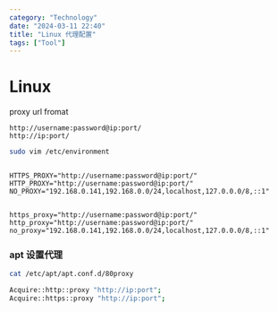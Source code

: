 ```yaml
---
category: "Technology"
date: "2024-03-11 22:40"
title: "Linux 代理配置"
tags: ["Tool"]
---
```


# Linux

proxy url fromat

```
http://username:password@ip:port/
http://ip:port/
```

```sh
sudo vim /etc/environment
```

```

HTTPS_PROXY="http://username:password@ip:port/"
HTTP_PROXY="http://username:password@ip:port/"
NO_PROXY="192.168.0.141,192.168.0.0/24,localhost,127.0.0.0/8,::1"


https_proxy="http://username:password@ip:port/"
http_proxy="http://username:password@ip:port/"
no_proxy="192.168.0.141,192.168.0.0/24,localhost,127.0.0.0/8,::1"
```

### apt 设置代理

```sh
cat /etc/apt/apt.conf.d/80proxy

Acquire::http::proxy "http://ip:port";
Acquire::https::proxy "http://ip:port";
```

